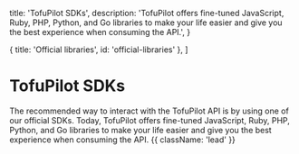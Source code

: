 
  title: 'TofuPilot SDKs',
  description:
    'TofuPilot offers fine-tuned JavaScript, Ruby, PHP, Python, and Go libraries to make your life easier and give you the best experience when consuming the API.',
}

  { title: 'Official libraries', id: 'official-libraries' },
]

# TofuPilot SDKs

The recommended way to interact with the TofuPilot API is by using one of our official SDKs. Today, TofuPilot offers fine-tuned JavaScript, Ruby, PHP, Python, and Go libraries to make your life easier and give you the best experience when consuming the API. {{ className: 'lead' }}

<Libraries />
